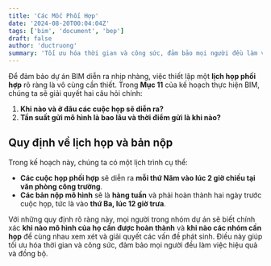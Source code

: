 ```yaml
---
title: 'Các Mốc Phối Hợp'
date: '2024-08-20T00:04:04Z'
tags: ['bim', 'document', 'bep']
draft: false
author: 'ductruong'
summary: 'Tối ưu hóa thời gian và công sức, đảm bảo mọi người đều làm việc hiệu quả và đồng bộ.'
---
```


Để đảm bảo dự án BIM diễn ra nhịp nhàng, việc thiết lập một **lịch họp phối hợp** rõ ràng là vô cùng cần thiết. Trong **Mục 11** của kế hoạch thực hiện BIM, chúng ta sẽ giải quyết hai câu hỏi chính:

1.  **Khi nào và ở đâu các cuộc họp sẽ diễn ra?**
2.  **Tần suất gửi mô hình là bao lâu và thời điểm gửi là khi nào?**

## Quy định về lịch họp và bản nộp

Trong kế hoạch này, chúng ta có một lịch trình cụ thể:

- **Các cuộc họp phối hợp** sẽ diễn ra **mỗi thứ Năm vào lúc 2 giờ chiều tại văn phòng công trường**.
- **Các bản nộp mô hình** sẽ là **hàng tuần** và phải hoàn thành hai ngày trước cuộc họp, tức là vào **thứ Ba, lúc 12 giờ trưa**.

Với những quy định rõ ràng này, mọi người trong nhóm dự án sẽ biết chính xác **khi nào mô hình của họ cần được hoàn thành** và **khi nào các nhóm cần họp** để cùng nhau xem xét và giải quyết các vấn đề phát sinh. Điều này giúp tối ưu hóa thời gian và công sức, đảm bảo mọi người đều làm việc hiệu quả và đồng bộ.
